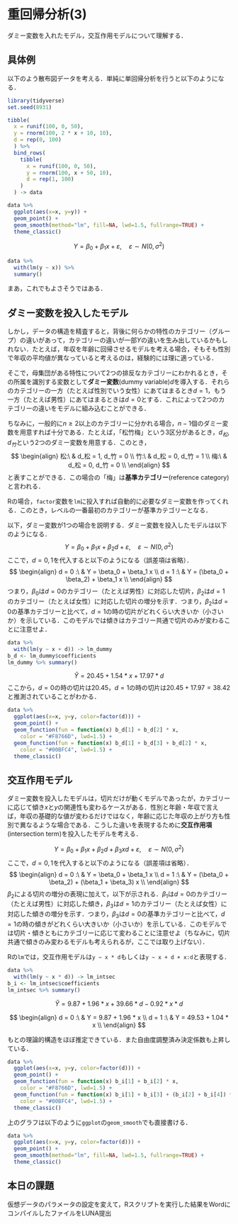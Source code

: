 # 重回帰分析(3)

ダミー変数を入れたモデル，交互作用モデルについて理解する．

## 具体例

以下のよう散布図データを考える．単純に単回帰分析を行うと以下のようになる．

```r
library(tidyverse)
set.seed(8931)

tibble(
  x = runif(100, 0, 50),
  y = rnorm(100, 2 * x + 10, 10),
  d = rep(0, 100)
  ) %>%
  bind_rows(
    tibble(
      x = runif(100, 0, 50),
      y = rnorm(100, x + 50, 10),
      d = rep(1, 100)
    )
  ) -> data

data %>%
  ggplot(aes(x=x, y=y)) +
  geom_point() +
  geom_smooth(method="lm", fill=NA, lwd=1.5, fullrange=TRUE) +
  theme_classic()
```

$$
Y = \beta_0 + \beta_1 x + \varepsilon,\quad \varepsilon \sim N(0, \sigma^2)
$$

```r
data %>%
  with(lm(y ~ x)) %>%
  summary()
```

まあ，これでもよさそうではある．

## ダミー変数を投入したモデル 

しかし，データの構造を精査すると，背後に何らかの特性のカテゴリー（グループ）の違いがあって，カテゴリーの違いが一部$Y$の違いを生み出しているかもしれない．たとえば，年収を年齢に回帰させるモデルを考える場合，そもそも性別で年収の平均値が異なっていると考えるのは，経験的には理に適っている．

そこで，母集団がある特性について2つの排反なカテゴリーにわかれるとき，その所属を識別する変数として**ダミー変数**(dummy variable)$d$を導入する．それらのカテゴリーの一方（たとえば性別でいう女性）にあてはまるとき$d=1$，もう一方（たとえば男性）にあてはまるときは$d=0$とする．これによって2つのカテゴリーの違いをモデルに組み込むことができる．

ちなみに，一般的に$n\geq 2$以上のカテゴリーに分かれる場合，$n-1$個のダミー変数を用意すれば十分である．たとえば，「松竹梅」という3区分があるとき，$d_松, d_竹$という2つのダミー変数を用意する．このとき，
$$
\begin{align}
  松:\ & d_松 = 1, d_竹 = 0 \\
  竹:\ & d_松 = 0, d_竹 = 1 \\
  梅:\ & d_松 = 0, d_竹 = 0 \\
\end{align}
$$
と表すことができる．この場合の「梅」は**基準カテゴリー**(reference category)と言われる．

Rの場合，`factor`変数を`lm`に投入すれば自動的に必要なダミー変数を作ってくれる．このとき，レベルの一番最初のカテゴリーが基準カテゴリーとなる．

以下，ダミー変数が1つの場合を説明する．ダミー変数を投入したモデルは以下のようになる．
$$
Y = \beta_0 + \beta_1 x + \beta_2 d + \varepsilon,\quad \varepsilon \sim N(0, \sigma^2)
$$
ここで，$d=0,1$を代入すると以下のようになる（誤差項は省略）．
$$
\begin{align}
  d = 0 :\ & Y = \beta_0 + \beta_1 x \\
  d = 1 :\ & Y = (\beta_0 + \beta_2) + \beta_1 x \\
\end{align}
$$
つまり，$\beta_0$は$d = 0$のカテゴリー（たとえば男性）に対応した切片，$\beta_2$は$d = 1$のカテゴリー（たとえば女性）に対応した切片の増分を示す．つまり，$\beta_2$は$d = 0$の基準カテゴリーと比べて，$d = 1$の時の切片がどれくらい大きいか（小さいか）を示している．このモデルでは傾きはカテゴリー共通で切片のみが変わることに注意せよ．

```r
data %>%
  with(lm(y ~ x + d)) -> lm_dummy
b_d <- lm_dummy$coefficients
lm_dummy %>% summary()
```

$$
\hat{Y} = 20.45 + 1.54 * x + 17.97 * d
$$
ここから，$d=0$の時の切片は20.45，$d=1$の時の切片は$20.45 + 17.97 = 38.42$と推測されていることがわかる．

```r
data %>%
  ggplot(aes(x=x, y=y, color=factor(d))) +
  geom_point() +
  geom_function(fun = function(x) b_d[1] + b_d[2] * x,
    color = "#F8766D", lwd=1.5) +
  geom_function(fun = function(x) b_d[1] + b_d[3] + b_d[2] * x,
    color = "#00BFC4", lwd=1.5) +
  theme_classic()
```

## 交互作用モデル

ダミー変数を投入したモデルは，切片だけが動くモデルであったが，カテゴリーに応じて傾き$x$と$y$の関連性も変わるケースがある．性別と年齢・年収で言えば，年収の基礎的な値が変わるだけではなく，年齢に応じた年収の上がり方も性別で異なるような場合である．こうした違いを表現するために**交互作用項**(intersection term)を投入したモデルを考える．

$$
Y = \beta_0 + \beta_1 x + \beta_2 d + \beta_3 x d+ \varepsilon,\quad \varepsilon \sim N(0, \sigma^2)
$$
ここで，$d=0,1$を代入すると以下のようになる（誤差項は省略）．
$$
\begin{align}
  d = 0 :\ & Y = \beta_0 + \beta_1 x \\
  d = 1 :\ & Y = (\beta_0 + \beta_2) + (\beta_1 + \beta_3) x \\
\end{align}
$$
$\beta_2$による切片の増分の表現に加えて，以下が示される．$\beta_1$は$d = 0$のカテゴリー（たとえば男性）に対応した傾き，$\beta_3$は$d = 1$のカテゴリー（たとえば女性）に対応した傾きの増分を示す．つまり，$\beta_3$は$d = 0$の基準カテゴリーと比べて，$d = 1$の時の傾きがどれくらい大きいか（小さいか）を示している．このモデルでは切片・傾きともにカテゴリーに応じて変わることに注意せよ（ちなみに，切片共通で傾きのみ変わるモデルも考えられるが，ここでは取り上げない）．

Rの`lm`では，交互作用モデルは`y ~ x * d`もしくは`y ~ x + d + x:d`と表現する．

```r
data %>%
  with(lm(y ~ x * d)) -> lm_intsec
b_i <- lm_intsec$coefficients
lm_intsec %>% summary()
```

$$
\hat{Y} = 9.87 + 1.96 * x + 39.66 * d - 0.92 * x * d
$$

$$
\begin{align}
  d = 0 :\ & Y = 9.87 + 1.96 * x \\
  d = 1 :\ & Y = 49.53 + 1.04 * x \\
\end{align}
$$

もとの理論的構造をほぼ推定できている．また自由度調整済み決定係数も上昇している．

```r
data %>%
  ggplot(aes(x=x, y=y, color=factor(d))) +
  geom_point() +
  geom_function(fun = function(x) b_i[1] + b_i[2] * x,
    color = "#F8766D", lwd=1.5) +
  geom_function(fun = function(x) b_i[1] + b_i[3] + (b_i[2] + b_i[4]) * x,
    color = "#00BFC4", lwd=1.5) +
  theme_classic()
```

上のグラフは以下のように`ggplot`の`geom_smooth`でも直接書ける．

```r
data %>%
  ggplot(aes(x=x, y=y, color=factor(d))) +
  geom_point() +
  geom_smooth(method="lm", fill=NA, lwd=1.5, fullrange=TRUE) +
  theme_classic()
```
## 本日の課題

仮想データのパラメータの設定を変えて，Rスクリプトを実行した結果をWordにコンパイルしたファイルをLUNA提出
